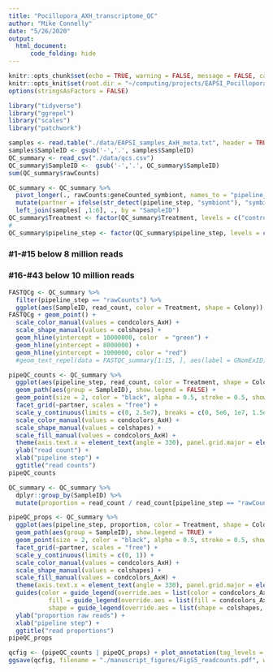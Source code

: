 ```yaml
---
title: "Pocillopora_AXH_transcriptome_QC"
author: "Mike Connelly"
date: "5/26/2020"
output: 
  html_document:
      code_folding: hide
---
```


```r
knitr::opts_chunk$set(echo = TRUE, warning = FALSE, message = FALSE, cache = TRUE)
knitr::opts_knit$set(root.dir = "~/computing/projects/EAPSI_Pocillopora_AxH/")
options(stringsAsFactors = FALSE)
```
```r
library("tidyverse")
library("ggrepel")
library("scales")
library("patchwork")
```
```r
samples <- read.table("./data/EAPSI_samples_AxH_meta.txt", header = TRUE)
samples$SampleID <- gsub('-','.', samples$SampleID)
QC_summary <- read_csv("./data/qcs.csv")
QC_summary$SampleID <-  gsub('-','.', QC_summary$SampleID)
sum(QC_summary$rawCounts)
```
```r
QC_summary <- QC_summary %>%
  pivot_longer(., rawCounts:geneCounted_symbiont, names_to = "pipeline_step", values_to = "read_count") %>%
  mutate(partner = ifelse(str_detect(pipeline_step, "symbiont"), "symbiont", "coral")) %>% 
  left_join(samples[ ,1:6], ., by = "SampleID")
QC_summary$Treatment <- factor(QC_summary$Treatment, levels = c("control", "Heat", "Antibiotics", "Antibiotics.Heat"), ordered = TRUE)
#
QC_summary$pipeline_step <- factor(QC_summary$pipeline_step, levels = c("rawCounts", "trimmedCounts", "singleMapped_coral", "geneCounted_coral", "unMapped_symbiont", "singleMapped_symbiont", "geneCounted_symbiont"), ordered = TRUE)
```


### #1-#15 below 8 million reads
### #16-#43 below 10 million reads

```r
FASTQCg <- QC_summary %>% 
  filter(pipeline_step == "rawCounts") %>%
  ggplot(aes(SampleID, read_count, color = Treatment, shape = Colony))
FASTQCg + geom_point() + 
  scale_color_manual(values = condcolors_AxH) + 
  scale_shape_manual(values = colshapes) +
  geom_hline(yintercept = 10000000, color  = "green") +
  geom_hline(yintercept = 8000000) + 
  geom_hline(yintercept = 1000000, color = "red")
  #geom_text_repel(data = FASTQC_summary[1:15, ], aes(label = GNomExID), color = "black", size = 3, box.padding = unit(0.5, "lines")
```

```r
pipeQC_counts <- QC_summary %>%
  ggplot(aes(pipeline_step, read_count, color = Treatment, shape = Colony, fill = Treatment)) +
  geom_path(aes(group = SampleID), show.legend = FALSE) +
  geom_point(size = 2, color = "black", alpha = 0.5, stroke = 0.5, show.legend = FALSE) + 
  facet_grid(~partner, scales = "free") +
  scale_y_continuous(limits = c(0, 2.5e7), breaks = c(0, 5e6, 1e7, 1.5e7, 2e7, 2.5e7)) +
  scale_color_manual(values = condcolors_AxH) +
  scale_shape_manual(values = colshapes) + 
  scale_fill_manual(values = condcolors_AxH) +
  theme(axis.text.x = element_text(angle = 330), panel.grid.major = element_line(color = "grey92")) +
  ylab("read count") +
  xlab("pipeline step") + 
  ggtitle("read counts")
pipeQC_counts
```

```r
QC_summary <- QC_summary %>% 
  dplyr::group_by(SampleID) %>%
  mutate(proportion = read_count / read_count[pipeline_step == "rawCounts"])
```
```r
pipeQC_props <- QC_summary %>%
  ggplot(aes(pipeline_step, proportion, color = Treatment, shape = Colony, fill = Treatment)) +
  geom_path(aes(group = SampleID), show.legend = TRUE) +
  geom_point(size = 2, color = "black", alpha = 0.5, stroke = 0.5, show.legend = TRUE) + 
  facet_grid(~partner, scales = "free") +
  scale_y_continuous(limits = c(0, 1)) +
  scale_color_manual(values = condcolors_AxH) +
  scale_shape_manual(values = colshapes) + 
  scale_fill_manual(values = condcolors_AxH) +
  theme(axis.text.x = element_text(angle = 330), panel.grid.major = element_line(color = "grey92")) +
  guides(color = guide_legend(override.aes = list(color = condcolors_AxH, alpha = 1, stroke = 1)),
           fill = guide_legend(override.aes = list(fill = condcolors_AxH, shape = 21, alpha = 1, stroke = 0.5)),
           shape = guide_legend(override.aes = list(shape = colshapes, alpha = 1, stroke = 0.5))) +
  ylab("proportion raw reads") +
  xlab("pipeline step") + 
  ggtitle("read proportions")
pipeQC_props
```
```r
qcfig <- (pipeQC_counts | pipeQC_props) + plot_annotation(tag_levels = "A")
ggsave(qcfig, filename = "./manuscript_figures/FigS5_readcounts.pdf", width = 220, height = 90, units = "mm", device = "pdf")
```

